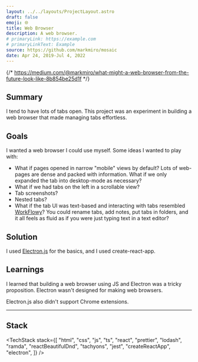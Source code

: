 ```yaml
---
layout: ../../layouts/ProjectLayout.astro
draft: false
emoji: 🌐
title: Web Browser
description: A web browser.
# primaryLink: https://example.com
# primaryLinkText: Example
source: https://github.com/markmiro/mosaic
date: Apr 24, 2019-Jul 4, 2022
---
```



{/* https://medium.com/@markmiro/what-might-a-web-browser-from-the-future-look-like-8b854be25d1f */}

## Summary

I tend to have lots of tabs open. This project was an experiment in building a web browser that made managing tabs effortless.

## Goals

I wanted a web browser I could use myself. Some ideas I wanted to play with:

- What if pages opened in narrow "mobile" views by default? Lots of web-pages are dense and packed with information. What if we only expanded the tab into desktop-mode as necessary?
- What if we had tabs on the left in a scrollable view?
- Tab screenshots?
- Nested tabs?
- What if the tab UI was text-based and interacting with tabs resembled [WorkFlowy](https://workflowy.com)? You could rename tabs, add notes, put tabs in folders, and it all feels as fluid as if you were just typing text in a text editor?

## Solution

I used [Electron.js](https://www.electronjs.org) for the basics, and I used create-react-app.

## Learnings

I learned that building a web browser using JS and Electron was a tricky proposition. Electron wasn't designed for making web browsers.

Electron.js also didn't support Chrome extensions.

---

## Stack

<TechStack
  stack={[
    "html",
    "css",
    "js",
    "ts",
    "react",
    "prettier",
    "lodash",
    "ramda",
    "reactBeautifulDnd",
    "tachyons",
    "jest",
    "createReactApp",
    "electron",
  ]}
/>
